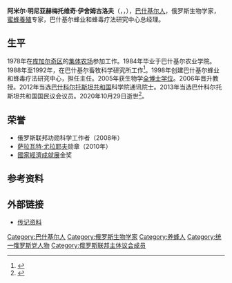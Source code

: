 {{人物信息框
| 姓名     = 阿米尔·伊舍姆古洛夫
| 性别     = 男
| 图像     = Ишемгулов_Амир_Минниахметович.JPG
| 出生日期 = 1960年5月22日
| 出生地点 = {{URS}}[[巴什基爾蘇維埃社會主義自治共和國|巴什基爾蘇維埃社會主義自治共和國]]
| 逝世日期 = {{Dda|2020|10|29|1960|5|22}}
| 逝世地点 = {{RUS}}[[巴什科尔托斯坦共和国|巴什科尔托斯坦共和国]]
| 民族     = [[巴什基尔人|巴什基尔人]]
| 母校     =
| 政党     = [[统一俄罗斯|统一俄罗斯]]
| 职业     = [[生物学|生物学]]家、[[蜜蜂養殖|蜜蜂養殖]]专家
| 获奖     = {{俄罗斯联邦功勋科学工作者}}
}}
'''阿米尔·明尼亚赫梅托维奇·伊舍姆古洛夫'''（{{lang-ru|Амир Минниахметович Ишемгулов}}，{{lang-ba|Әмир Миңләхмәт улы Ишемғолов}}，{{bd|1960年|5月22日|2020年|10月29日|catIdx=Ishemgulov}}），[[巴什基尔人|巴什基尔人]]，俄罗斯生物学家，[[蜜蜂養殖|蜜蜂養殖]]专家，巴什基尔蜂业和蜂毒疗法研究中心总经理。
==生平==
1978年在[[库加尔奇区|库加尔奇区]]的[[集体农场|集体农场]]参加工作。1984年毕业于巴什基尔农业学院。1988年至1992年，在巴什基尔畜牧科学研究所工作<ref>{{cite web |title=Ишемгулов Амир Минниахметович |url=http://gsrb.ru/ru/organization/deputats/62939/ |publisher=Государственное Собрание — Курултай Республики Башкортостан |language=ru}}</ref>。1998年创建巴什基尔蜂业和蜂毒疗法研究中心，担任主任。2005年获生物学[[全博士学位|全博士学位]]。2006年晋升教授。2012年当选[[巴什科尔托斯坦共和国|巴什科尔托斯坦共和国]]科学院通讯院士。2013年当选巴什科尔托斯坦共和国国民议会议员。2020年10月29日逝世<ref>{{cite web |title=В Башкирии ушел из жизни директор БНИЦ по пчеловодству и апитерапии Амир Ишемгулов |url=https://www.bashinform.ru/news/1514295-v-bashkirii-ushel-iz-zhizni-direktor-bnits-po-pchelovodstvu-i-apiterapii-amir-ishemgulov/ |language=ru |date=2020-10-29}}</ref>。
==荣誉==
*俄罗斯联邦功勋科学工作者（2008年）
*[[萨拉瓦特·尤拉耶夫|萨拉瓦特·尤拉耶夫]]勋章（2010年）
*[[國家經濟成就展|國家經濟成就展]]金奖
==参考资料==
{{reflist}}
==外部链接==
*[http://www.gsrb.ru/ru/organization/deputats/ishemgulov-amir/ 传记资料]
{{Authority control}}
{{DEFAULTSORT:Ishemgulov, Amir}}
[[Category:巴什基尔人|Category:巴什基尔人]]
[[Category:俄罗斯生物学家|Category:俄罗斯生物学家]]
[[Category:养蜂人|Category:养蜂人]]
[[Category:统一俄罗斯党人物|Category:统一俄罗斯党人物]]
[[Category:俄罗斯联邦主体议会成员|Category:俄罗斯联邦主体议会成员]]
